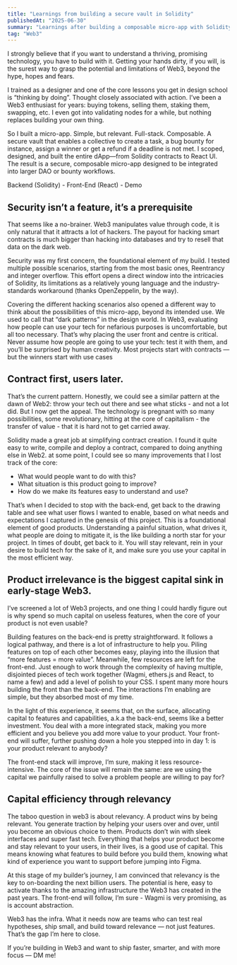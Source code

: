 ```yaml
---
title: "Learnings from building a secure vault in Solidity"
publishedAt: "2025-06-30"
summary: "Learnings after building a composable micro-app with Solidity, React, ethers.js and wagmi"
tag: "Web3"
---
```


I strongly believe that if you want to understand a thriving, promising technology, you have to build with it. Getting your hands dirty, if you will, is the surest way to grasp the potential and limitations of Web3, beyond the hype, hopes and fears.

I trained as a designer and one of the core lessons you get in design school is “thinking by doing”. Thought closely associated with action. 
I’ve been a Web3 enthusiast for years: buying tokens, selling them, staking them, swapping, etc. 
I even got into validating nodes for a while, but nothing replaces building your own thing.

So I built a micro-app. Simple, but relevant. Full-stack. Composable. 
A secure vault that enables a collective to create a task, a bug bounty for instance, assign a winner or get a refund if a deadline is not met.
I scoped, designed, and built the entire dApp—from Solidity contracts to React UI. 
The result is a secure, composable micro-app designed to be integrated into larger DAO or bounty workflows.

Backend (Solidity) - Front-End (React) - Demo

## Security isn’t a feature, it’s a prerequisite

That seems like a no-brainer. Web3 manipulates value through code, it is only natural that it attracts a lot of hackers. The payout for hacking smart contracts is much bigger than hacking into databases and try to resell that data on the dark web.

Security was my first concern, the foundational element of my build. I tested multiple possible scenarios, starting from the most basic ones, Reentrancy and integer overflow. This effort opens a direct window into the intricacies of Solidity, its limitations as a relatively young language and the industry-standards workaround (thanks OpenZeppelin, by the way).

Covering the different hacking scenarios also opened a different way to think about the possibilities of this micro-app, beyond its intended use. We used to call that “dark patterns” in the design world. In Web3, evaluating how people can use your tech for nefarious purposes is uncomfortable, but all too necessary. That’s why placing the user front and centre is critical. Never assume how people are going to use your tech: test it with them, and you’ll be surprised by human creativity.
Most projects start with contracts — but the winners start with use cases

## Contract first, users later. 

That’s the current pattern. Honestly, we could see a similar pattern at the dawn of Web2: throw your tech out there and see what sticks - and not a lot did. But I now get the appeal. The technology is pregnant with so many possibilities, some revolutionary, hitting at the core of capitalism - the transfer of value - that it is hard not to get carried away.

Solidity made a great job at simplifying contract creation. I found it quite easy to write, compile and deploy a contract, compared to doing anything else in Web2. at some point, I could see so many improvements that I lost track of the core:

- What would people want to do with this?
- What situation is this product going to improve?
- How do we make its features easy to understand and use?

That’s when I decided to stop with the back-end, get back to the drawing table and see what user flows I wanted to enable, based on what needs and expectations I captured in the genesis of this project. This is a foundational element of good products. Understanding a painful situation, what drives it, what people are doing to mitigate it, is the like building a north star for your project. In times of doubt, get back to it. You will stay relevant, rein in your desire to build tech for the sake of it, and make sure you use your capital in the most efficient way.

## Product irrelevance is the biggest capital sink in early-stage Web3.

I’ve screened a lot of Web3 projects, and one thing I could hardly figure out is why spend so much 
capital on useless features, when the core of your product is not even usable?

Building features on the back-end is pretty straightforward. It follows a logical pathway, 
and there is a lot of infrastructure to help you. Piling features on top of each other becomes easy, 
playing into the illusion that “more features = more value”. Meanwhile, few resources are left for the front-end. Just enough to work through the complexity of having multiple, disjointed pieces of tech work together (Wagmi, ethers.js and React, to name a few) and add a level of polish to your CSS. I spent many more hours building the front than the back-end. The interactions I’m enabling are simple, but they absorbed most of my time.

In the light of this experience, it seems that, on the surface, allocating capital to features and capabilities, 
a.k.a the back-end, seems like a better investment. You deal with a more integrated stack, 
making you more efficient and you believe you add more value to your product. 
Your front-end will suffer, further pushing down a hole you stepped into in day 1: is your product relevant to 
anybody?

The front-end stack will improve, I’m sure, making it less resource-intensive. 
The core of the issue will remain the same: are we using the capital we painfully raised to solve a problem people are willing to pay for?

## Capital efficiency through relevancy

The taboo question in web3 is about relevancy. A product wins by being relevant. 
You generate traction by helping your users over and over, until you become an obvious choice to them. 
Products don’t win with sleek interfaces and super fast tech. Everything that helps your product become and stay relevant to your users, in their lives, is a good use of capital. 
This means knowing what features to build before you build them, knowing what kind of experience you want to 
support before jumping into Figma.

At this stage of my builder’s journey, I am convinced that relevancy is the key to on-boarding the next 
billion users. The potential is here, easy to activate thanks to the amazing infrastructure the Web3 has created 
in the past years. The front-end will follow, I’m sure - Wagmi is very promising, as is account abstraction.

Web3 has the infra. What it needs now are teams who can test real hypotheses, ship small, and build toward relevance — not just features. 
That’s the gap I’m here to close.

If you’re building in Web3 and want to ship faster, smarter, and with more focus — DM me!

